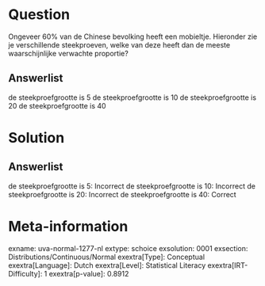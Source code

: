 Question
========

Ongeveer 60% van de Chinese bevolking heeft een mobieltje. Hieronder zie
je verschillende steekproeven, welke van deze heeft dan de meeste
waarschijnlijke verwachte proportie?

Answerlist
----------

de steekproefgrootte is 5
de steekproefgrootte is 10
de steekproefgrootte is 20
de steekproefgrootte is 40

Solution
========

Answerlist
----------

de steekproefgrootte is 5: Incorrect
de steekproefgrootte is 10: Incorrect
de steekproefgrootte is 20: Incorrect
de steekproefgrootte is 40: Correct

Meta-information
================
exname: uva-normal-1277-nl
extype: schoice
exsolution: 0001
exsection: Distributions/Continuous/Normal
exextra[Type]: Conceptual
exextra[Language]: Dutch
exextra[Level]: Statistical Literacy
exextra[IRT-Difficulty]: 1
exextra[p-value]: 0.8912
